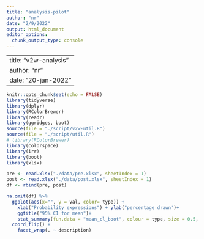 ```yaml
---
title: "analysis-pilot"
author: "nr"
date: "2/9/2022"
output: html_document
editor_options: 
  chunk_output_type: console
---
```

---
title: "v2w-analysis"
author: "nr"
date: "20-jan-2022"
---

```r
knitr::opts_chunk$set(echo = FALSE)
library(tidyverse)
library(dplyr) 
library(RColorBrewer)
library(readr)
library(ggridges, boot)
source(file = "./script/v2w-util.R")
source(file = "./script/util.R")
# library(RColorBrewer)
library(colorspace)
library(irr)
library(boot)
library(xlsx)
```

```r
pre <- read.xlsx("./data/pre.xlsx", sheetIndex = 1)
post <- read.xlsx("./data/post.xlsx", sheetIndex = 1)
df <- rbind(pre, post)
```

```r
na.omit(df) %>% 
  ggplot(aes(x="", y = val, color= type)) +
    xlab("Probability expressions") + ylab("percentage drawn")+
    ggtitle("95% CI for mean")+
    stat_summary(fun.data = "mean_cl_boot", colour = type, size = 0.5, position = position_nudge(x=0.00, y=0), alpha=1) +
  coord_flip() +
    facet_wrap(. ~ description)
```

